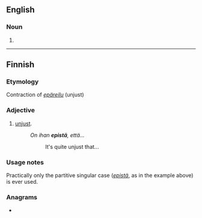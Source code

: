 {{also|épis}}

==English==

===Noun===
{{head|en|noun plural form}}

# {{plural of|epi|lang=en}}

----

==Finnish==

===Etymology===
Contraction of ''[[epäreilu]]'' (unjust)

===Adjective===
{{fi-adj}}

# {{lb|fi|slang}} [[unjust]].
#: ''On ihan '''epistä''', että...''
#:: It's quite unjust that...

===Usage notes===
Practically only the partitive singular case (''[[epistä]]'', as in the example above) is ever used.

===Anagrams===
* {{l|fi|pesi}}